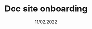 ---
title: Doc site onboarding
tags: [ tech writing, how-tos, onboarding ]
description: Contributor's guide to a doc site.
date: 11/02/2022
---
